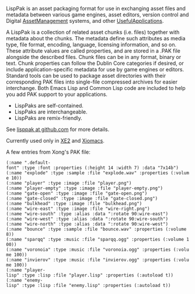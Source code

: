 LispPak is an asset packaging format for use in exchanging asset files and metadata between various game engines, asset editors, version control and Digital [[AssetManagement]] systems, and other [[UsefulApplications]].

A LispPak is a collection of related asset chunks (i.e. files) together with metadata about the chunks. The metadata define such attributes as media type, file format, encoding, language, licensing information, and so on. These attribute values are called properties, and are stored in a .PAK file alongside the described files. Chunk files can be in any format, binary or text. Chunk properties can follow the Dublin Core categories if desired, or include application-specific metadata for use by game engines or editors. Standard tools can be used to package asset directories with their corresponding PAK files into single-file compressed archives for easier interchange. Both Emacs Lisp and Common Lisp code are included to help you add PAK support to your applications.

* LispPaks are self-contained.
* LispPaks are interchangeable.
* LispPaks are remix-friendly.

See [http://github.com/dto/lisppak lisppak at github.com] for more details.

Currently used only in [[XE2]] and [[Xiomacs]].

A few entries from Xong's PAK file:

 (:name ".default-font" :type :font :properties (:height 14 :width 7) :data "7x14b")
 (:name "explode" :type :sample :file "explode.wav" :properties (:volume 10))
 (:name "player" :type :image :file "player.png")
 (:name "player-empty" :type :image :file "player-empty.png")
 (:name "gate-open" :type :image :file "gate-open.png")
 (:name "gate-closed" :type :image :file "gate-closed.png")
 (:name "bulkhead" :type :image :file "bulkhead.png")
 (:name "wire-east" :type :image :file "wire-right.png")
 (:name "wire-south" :type :alias :data ":rotate 90:wire-east")
 (:name "wire-west" :type :alias :data ":rotate 90:wire-south")
 (:name "wire-north" :type :alias :data ":rotate 90:wire-west")
 (:name "bounce" :type :sample :file "bounce.wav" :properties (:volume 8))
 (:name "sparqq" :type :music :file "sparqq.ogg" :properties (:volume 100))
 (:name "voronoia" :type :music :file "voronoia.ogg" :properties (:volume 100))
 (:name "invierov" :type :music :file "invierov.ogg" :properties (:volume 100))
 (:name "player-lisp" :type :lisp :file "player.lisp" :properties (:autoload t))
 (:name "enemy-lisp" :type :lisp :file "enemy.lisp" :properties (:autoload t))